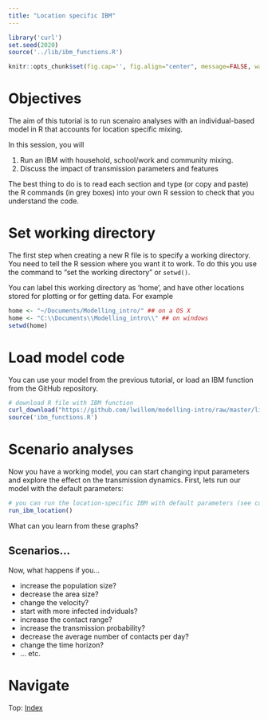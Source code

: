 ```yaml
---
title: "Location specific IBM"
---
```


```r
library('curl')
set.seed(2020)
source('../lib/ibm_functions.R')

knitr::opts_chunk$set(fig.cap='', fig.align="center", message=FALSE, warning=FALSE, fig.height = 6, fig.width = 10)
```

# Objectives
The aim of this tutorial is to run scenairo analyses with an individual-based model in R that accounts for location specific mixing.

In this session, you will

1. Run an IBM with household, school/work and community mixing.
2. Discuss the impact of transmission parameters and features

The best thing to do is to read each section and type (or copy and paste) the R commands (in grey boxes) into your own R session to check that you understand the code.

# Set working directory
The first step when creating a new R file is to specify a working directory. You need to tell the R session where you want it to work. To do this you use the command to "set the working directory" or `setwd()`. 

You can label this working directory as 'home', and have other locations stored for plotting or for getting data. For example

```r
home <- "~/Documents/Modelling_intro/" ## on a OS X
home <- "C:\\Documents\\Modelling_intro\\" ## on windows
setwd(home)
```

# Load model code

You can use your model from the previous tutorial, or load an IBM function from the GitHub repository.

```r
# download R file with IBM function
curl_download("https://github.com/lwillem/modelling-intro/raw/master/lib/ibm_functions.R", destfile = "ibm_functions.R")
source('ibm_functions.R')
```

# Scenario analyses

Now you have a working model, you can start changing input parameters and explore the effect on the transmission dynamics. First, lets run our model with the default parameters:

```r
# you can run the location-specific IBM with default parameters (see console)
run_ibm_location()

```

What can you learn from these graphs?


## Scenarios...
Now, what happens if you...

* increase the population size?
* decrease the area size?
* change the velocity?
* start with more infected indviduals?
* increase the contact range?
* increase the transmission probability?
* decrease the average number of contacts per day?
* change the time horizon?
* ... etc.


<div>
# Navigate
Top: [Index](index.html)
</div>

